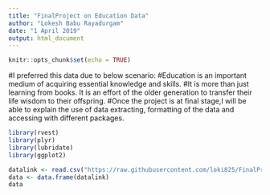 ---
title: "FinalProject on Education Data"
author: "Lokesh Babu Rayadurgam"
date: "1 April 2019"
output: html_document
---

```{r setup, include=FALSE}
knitr::opts_chunk$set(echo = TRUE)
```

#I preferred this data due to below scenario:
#Education is an important medium of acquiring essential knowledge and skills. 
#It is more than just learning from books. It is an effort of the older generation to transfer their life wisdom to their offspring. 
#Once the project is at final stage,I will be able to explain the use of data extracting, formatting of the data and accessing with different packages.

```{r}
library(rvest)
library(plyr)
library(lubridate)
library(ggplot2)

datalink <- read.csv("https://raw.githubusercontent.com/loki825/FinalProject/master/Most-Recent-Cohorts-Scorecard-Elements.csv",header=TRUE, sep=",")
data <- data.frame(datalink)
data

```


